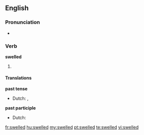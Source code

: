 ==English==

===Pronunciation===
* {{IPA|/ˈswɛld/}}

===Verb===
'''swelled'''

# {{past of| to [[swell]]}}

====Translations====
'''past tense'''
* Dutch: {{t+|nl|zwol}}, {{t-|nl|zwollen}}
'''past participle'''
* Dutch: {{t-|nl|gezwollen}}

[[fr:swelled]]
[[hu:swelled]]
[[my:swelled]]
[[pt:swelled]]
[[te:swelled]]
[[vi:swelled]]